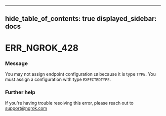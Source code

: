 

---
hide_table_of_contents: true
displayed_sidebar: docs
---


# ERR_NGROK_428

### Message
You may not assign endpoint configuration `ID` because it is type `TYPE`. You must assign a configuration with type `EXPECTEDTYPE`.

<ErrorDetails error="err_ngrok_428" />



### Further help
If you're having trouble resolving this error, please reach out to [support@ngrok.com](mailto:support@ngrok.com?subject=Help%20with%20ERR_NGROK_428)

